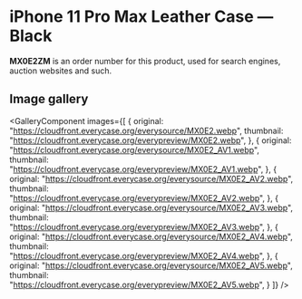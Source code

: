 
# iPhone 11 Pro Max Leather Case — Black

<Callout type='info' emoji='👉🏻'>**MX0E2ZM** is an order number for this product, used for search engines, auction websites and such.</Callout>

## Image gallery

<GalleryComponent
    images={[
      {
        original: "https://cloudfront.everycase.org/everysource/MX0E2.webp",
        thumbnail: "https://cloudfront.everycase.org/everypreview/MX0E2.webp",
      },
      {
        original: "https://cloudfront.everycase.org/everysource/MX0E2_AV1.webp",
        thumbnail: "https://cloudfront.everycase.org/everypreview/MX0E2_AV1.webp",
      },
      {
        original: "https://cloudfront.everycase.org/everysource/MX0E2_AV2.webp",
        thumbnail: "https://cloudfront.everycase.org/everypreview/MX0E2_AV2.webp",
      },
      {
        original: "https://cloudfront.everycase.org/everysource/MX0E2_AV3.webp",
        thumbnail: "https://cloudfront.everycase.org/everypreview/MX0E2_AV3.webp",
      },
      {
        original: "https://cloudfront.everycase.org/everysource/MX0E2_AV4.webp",
        thumbnail: "https://cloudfront.everycase.org/everypreview/MX0E2_AV4.webp",
      },
      {
        original: "https://cloudfront.everycase.org/everysource/MX0E2_AV5.webp",
        thumbnail: "https://cloudfront.everycase.org/everypreview/MX0E2_AV5.webp",
      }
    ]}
  />
